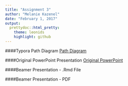```yaml
---
title: "Assignment 3"
author: "Melanie Kazenel"
date: "February 1, 2017"
output: 
  prettydoc::html_pretty:
    theme: leonids
    highlight: github
---
```


####Typora Path Diagram
[Path Diagram](PathDiagram_Typora.html)

####Original PowerPoint Presentation
[Original PowerPoint](OriginalPowerpoint.pdf)

####Beamer Presentation - .Rmd File

####Beamer Presentation - PDF

